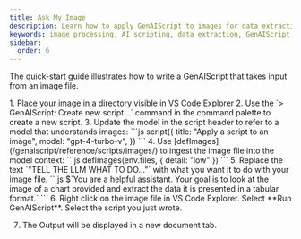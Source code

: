 ```yaml
---
title: Ask My Image
description: Learn how to apply GenAIScript to images for data extraction and analysis using AI models.
keywords: image processing, AI scripting, data extraction, GenAIScript, visual analysis
sidebar:
  order: 6
---
```


The quick-start guide illustrates how to write a GenAIScript that takes input from an image file.

<Steps>
1. Place your image in a directory visible in VS Code Explorer
2. Use the `> GenAIScript: Create new script...` command in the command palette to create a new script.
3. Update the model in the script header to refer to a model that understands images:
    ```js
    script({
        title: "Apply a script to an image",
        model: "gpt-4-turbo-v",
    })
    ```
4. Use [defImages](/genaiscript/reference/scripts/images/) to ingest the image file into the model context:
    ```js
    defImages(env.files, { detail: "low" })
    ```
5. Replace the text `"TELL THE LLM WHAT TO DO..."` with what you want it to do with your image file.
    ```js
    $`You are a helpful assistant. 
    Your goal is to look at the image of a chart provided
    and extract the data it is presented in a tabular format.`
    ```
6. Right click on the image file in VS Code Explorer. Select **Run GenAIScript**. Select the script you just wrote.

7. The Output will be displayed in a new document tab.

</Steps>